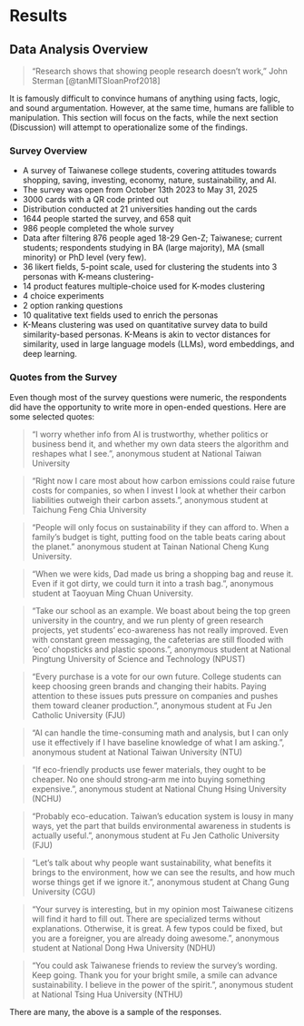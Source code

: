 # Results

## Data Analysis Overview

> "Research shows that showing people research doesn’t work," John Sterman [@tanMITSloanProf2018]

It is famously difficult to convince humans of anything using facts, logic, and sound argumentation. However, at the same time, humans are fallible to manipulation. This section will focus on the facts, while the next section (Discussion) will attempt to operationalize some of the findings.

### Survey Overview

-  A survey of Taiwanese college students, covering attitudes towards shopping, saving, investing, economy, nature, sustainability, and AI.
-  The survey was open from October 13th 2023 to May 31, 2025
-  3000 cards with a QR code printed out
-  Distribution conducted at 21 universities handing out the cards
-  1644 people started the survey, and 658 quit
-  986 people completed the whole survey
-  Data after filtering 876 people aged 18-29 Gen-Z; Taiwanese; current students; respondents studying in BA (large majority), MA (small minority) or PhD level (very few).
-  36 likert fields, 5-point scale, used for clustering the students into 3 personas with K-means clustering-
-  14 product features multiple-choice used for K-modes clustering
-  4 choice experiments
-  2 option ranking questions
-  10 qualitative text fields used to enrich the personas
-  K-Means clustering was used on quantitative survey data to build similarity-based personas. K-Means is akin to vector distances for similarity, used in large language models (LLMs), word embeddings, and deep learning.

### Quotes from the Survey

Even though most of the survey questions were numeric, the respondents did have the opportunity to write more in open-ended questions. Here are some selected quotes:

> "I worry whether info from AI is trustworthy, whether politics or business bend it, and whether my own data steers the algorithm and reshapes what I see.", anonymous student at National Taiwan University

> "Right now I care most about how carbon emissions could raise future costs for companies, so when I invest I look at whether their carbon liabilities outweigh their carbon assets.", anonymous student at Taichung Feng Chia University

> "People will only focus on sustainability if they can afford to. When a family’s budget is tight, putting food on the table beats caring about the planet." anonymous student at Tainan National Cheng Kung University.

> "When we were kids, Dad made us bring a shopping bag and reuse it. Even if it got dirty, we could turn it into a trash bag.", anonymous student at Taoyuan Ming Chuan University.

> “Take our school as an example. We boast about being the top green university in the country, and we run plenty of green research projects, yet students’ eco-awareness has not really improved. Even with constant green messaging, the cafeterias are still flooded with ‘eco’ chopsticks and plastic spoons.”, anonymous student at National Pingtung University of Science and Technology (NPUST)

> “Every purchase is a vote for our own future. College students can keep choosing green brands and changing their habits. Paying attention to these issues puts pressure on companies and pushes them toward cleaner production.”, anonymous student at Fu Jen Catholic University (FJU)

> “AI can handle the time-consuming math and analysis, but I can only use it effectively if I have baseline knowledge of what I am asking.”, anonymous student at National Taiwan University (NTU)

> “If eco-friendly products use fewer materials, they ought to be cheaper. No one should strong-arm me into buying something expensive.”,
anonymous student at National Chung Hsing University (NCHU)

> “Probably eco-education. Taiwan’s education system is lousy in many ways, yet the part that builds environmental awareness in students is actually useful.”, anonymous student at Fu Jen Catholic University (FJU)

> “Let’s talk about why people want sustainability, what benefits it brings to the environment, how we can see the results, and how much worse things get if we ignore it.”, anonymous student at Chang Gung University (CGU)

> “Your survey is interesting, but in my opinion most Taiwanese citizens will find it hard to fill out. There are specialized terms without explanations. Otherwise, it is great. A few typos could be fixed, but you are a foreigner, you are already doing awesome.”, anonymous student at National Dong Hwa University (NDHU)

> “You could ask Taiwanese friends to review the survey’s wording. Keep going. Thank you for your bright smile, a smile can advance sustainability. I believe in the power of the spirit.”, anonymous student at National Tsing Hua University (NTHU)

There are many, the above is a sample of the responses.